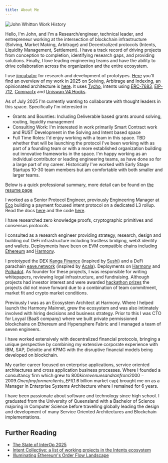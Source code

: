 ```yaml
---
title: About Me
---
```


![John Whitton Work History](/images/JohnWhittonWorkHistory.png "John Whitton Work History")

Hello, I'm John, and I'm a Research/engineer, technical leader, and entrepreneur working at the intersection of blockchain infrastructure (Solving, Market Making, Arbitrage) and Decentralized protocols (Intents, Liquidity Management, Settlement). I have a track record of driving projects from conception to completion, identifying research gaps, and providing solutions. Finally, I love leading engineering teams and have the ability to drive collaboration across the organization and the entire ecosystem.

I use [jincubator](https://github.com/jincubator) for research and development of prototypes. [Here](/research/solving/intro) you'll find an overview of my work in 2025 on Solving, Arbitrage and Indexing, an opinionated architecture is [here](/research/solving/architecture). It uses [Tycho](https://docs.propellerheads.xyz/tycho/overview), Intents using [ERC-7683](https://www.erc7683.org/spec), [EIP-712](https://eips.ethereum.org/EIPS/eip-712), [Compactx](https://github.com/uniswap/compactx) and [Uniswap V4 Hooks](https://docs.uniswap.org/contracts/v4/overview).

As of July 2025 I'm currently wanting to collaborate with thought leaders in this space. Specifically I'm interested in

- Grants and Bounties: Including Deliverable based grants around solving, routing, liquidity management
- Consulting Work: I'm interested in work primarily Smart Contract work and RUST Development in the Solving and Intent based space
- Full Time Roles: I'd enjoy working with a team in this space. TBD whether that will be launching the protocol I've been working with as part of a founding team or with a more established organization building out innovative frameworks in the space. I'm happy working as an individual contributor or leading engineering teams, as have done so for a large part of my career. Historically I've worked with Early Stage Startups 10-30 team members but am comfortable with both smaller and larger teams.

Below is a quick professional summary, more detail can be found on [the resume page](https://johnwhitton.com/resume/intro)

I worked as a Senior Protocol Engineer, previously Engineering Manager at [Eco](https://eco.com) building a payment focused intent protocol on a dedicated L3 rollup. Read the docs [here](https://docs.eco.com/) and the code [here](https://github.com/eco/eco-routes).

I have researched zero knowledge proofs, cryptographic primitives and consensus protocols.

I consulted as a research engineer providing strategy, research, design and building out DeFi infrastructure including trustless bridging, web3 identity and wallets. Deployments have been on EVM compatible chains including [Ethereum](https://ethereum.org/en/) and [Harmony](https://www.harmony.one/).

I prototyped the DEX [Kanga Finance](https://github.com/kangafinance) (inspired by [Sushi](https://github.com/sushiswap)) and a DeFi parachain [eave.network](https://github.com/eavenetwork) (inspired by [Acala](https://github.com/acalanetwork)). Deployments on [Harmony](https://www.harmony.one/) and [Polkadot](https://polkadot.network/). As founder for these projects, I was responsible for writing whitepapers, reviewing legal infrastructure, and fundraising. Although projects had investor interest and were awarded [hackathon prizes](https://docs.google.com/presentation/d/1ZGrbKSaAdtzvMzVh0EVFBfUvA4SqiAeYVXGhJN7Orbs/edit#slide=id.g48989ac23a_0_0) the projects did not move forward due to a combination of team commitment, market fit and crypto market conditions.

Previously I was as an Ecosystem Architect at Harmony. Where I helped launch the Harmony Mainnet, grew the ecosystem and was also intimately involved with hiring decisions and business strategy. Prior to this I was CTO for Loyyal (BaaS company) where we built private permissioned blockchains on Ethereum and Hypersphere Fabric and I managed a team of seven engineers.

I have worked extensively with decentralized financial protocols, bringing a unique perspective by combining my extensive corporate experience with IBM, SAP, Deloitte and KPMG with the disruptive financial models being developed on blockchain.

My earlier career focused on enterprise applications, service oriented architectures and cross application business processes. Where I founded a consultancy firm which grew to $800k in revenues and ran from 2000-2009. One of my former clients, EFI ($1.6 billion market cap) brought me on as a Manager in Enterprise Systems Architecture where I remained for 6 years.

I have been passionate about software and technology since high school. I graduated from the University of Queensland with a Bachelor of Science majoring in Computer Science before travelling globally leading the design and development of many Service Oriented Architectures and Blockchain implementations.

## Further Reading

- [The State of InterOp 2025](https://blog.li.fi/the-state-of-interop-2025-4a75d82a9bb9)
- [Intent Collective: a list of working projects in the Intents ecosystem](https://github.com/EnsoFinance/IntentCollective)
- [Illuminating Ethereum's Order Flow Landscape](https://writings.flashbots.net/illuminate-the-order-flow)

